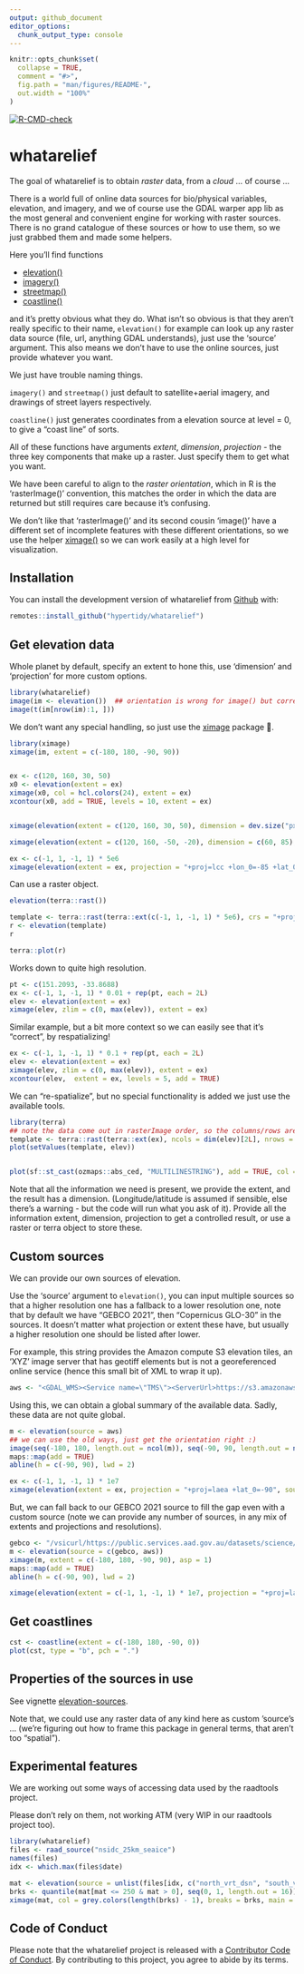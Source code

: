 ```yaml
---
output: github_document
editor_options: 
  chunk_output_type: console
---
```


<!-- README.md is generated from README.Rmd. Please edit that file -->

```r
knitr::opts_chunk$set(
  collapse = TRUE,
  comment = "#>",
  fig.path = "man/figures/README-",
  out.width = "100%"
)
```

<!-- badges: start -->
[![R-CMD-check](https://github.com/hypertidy/whatarelief/workflows/R-CMD-check/badge.svg)](https://github.com/hypertidy/whatarelief/actions)
<!-- badges: end -->

# whatarelief

The goal of whatarelief is to obtain *raster* data, from a *cloud* ... of course ...

There is a world full of online data sources for bio/physical variables, elevation, 
and imagery, and we of course use the GDAL warper app lib as the most general and convenient engine for working with raster sources. There is no grand catalogue of these sources or how to use them, so we just grabbed them and made some helpers. 

Here you'll find functions

* [elevation()](https://hypertidy.github.io/whatarelief/reference/elevation.html)
* [imagery()](https://hypertidy.github.io/whatarelief/reference/imagery.html)
* [streetmap()](https://hypertidy.github.io/whatarelief/reference/imagery.html)
* [coastline()](https://hypertidy.github.io/whatarelief/reference/coastline.html)


and it's pretty obvious what they do. What isn't so obvious is that they aren't really specific to their name, `elevation()` for example
can look up any raster data source (file, url, anything GDAL understands), just use the 'source' argument. This also means we don't have to use the online sources, just provide whatever you want. 

We just have trouble naming things.

`imagery()` and `streetmap()` just default to satellite+aerial imagery, and drawings of street layers respectively. 

`coastline()` just generates coordinates from a elevation source at level = 0, to give a "coast line" of sorts. 

All of these functions have arguments *extent*, *dimension*, *projection* - the three key components that make up a raster. Just specify them to get what you want. 

We have been careful to align to the *raster orientation*, which in R is the
'rasterImage()' convention, this matches the order in which the data are
returned but still requires care because it's confusing. 

We don't like that 'rasterImage()' and its second cousin 'image()' have a
different set of incomplete features with these different orientations, so we
use the helper [ximage()](httsp://github.com/hypertidy/whatarelief.git) so we
can work easily at a high level for visualization.


## Installation

You can install the development version of whatarelief from [Github](https://github.com/hypertidy/whatarelief) with:

``` r
remotes::install_github("hypertidy/whatarelief")
```

## Get elevation data

Whole planet by default, specify an extent to hone this, use 'dimension' and 'projection' for more custom options. 

```r
library(whatarelief)
image(im <- elevation())  ## orientation is wrong for image() but correct for rasterImage()
image(t(im[nrow(im):1, ]))
```

We don't want any special handling, so just use the [ximage]() package 🚀. 

```r
library(ximage)
ximage(im, extent = c(-180, 180, -90, 90))


ex <- c(120, 160, 30, 50)
x0 <- elevation(extent = ex)
ximage(x0, col = hcl.colors(24), extent = ex)
xcontour(x0, add = TRUE, levels = 10, extent = ex)


ximage(elevation(extent = c(120, 160, 30, 50), dimension = dev.size("px")))

ximage(elevation(extent = c(120, 160, -50, -20), dimension = c(60, 85), resample = "near"))

ex <- c(-1, 1, -1, 1) * 5e6
ximage(elevation(extent = ex, projection = "+proj=lcc +lon_0=-85 +lat_0=-42 +lat_1=0 +lat_2=-30"), extent = ex)
```

Can use a raster object. 

```r
elevation(terra::rast())

template <- terra::rast(terra::ext(c(-1, 1, -1, 1) * 5e6), crs = "+proj=lcc +lon_0=-85 +lat_0=-42 +lat_1=0 +lat_2=-30", ncols = 1024, nrows = 1024)
r <- elevation(template)
r

terra::plot(r)
```


Works down to quite high resolution. 

```r
pt <- c(151.2093, -33.8688)
ex <- c(-1, 1, -1, 1) * 0.01 + rep(pt, each = 2L)
elev <- elevation(extent = ex)
ximage(elev, zlim = c(0, max(elev)), extent = ex)

```

Similar example, but a bit more context so we can easily see that it's "correct", by respatializing! 

```r
ex <- c(-1, 1, -1, 1) * 0.1 + rep(pt, each = 2L)
elev <- elevation(extent = ex)
ximage(elev, zlim = c(0, max(elev)), extent = ex)
xcontour(elev,  extent = ex, levels = 5, add = TRUE)
```

We can "re-spatialize", but no special functionality is added we just use the available tools.  

```r
library(terra)
## note the data come out in rasterImage order, so the columns/rows are switched here
template <- terra::rast(terra::ext(ex), ncols = dim(elev)[2L], nrows = dim(elev)[1L], crs = "OGC:CRS84")
plot(setValues(template, elev))


plot(sf::st_cast(ozmaps::abs_ced, "MULTILINESTRING"), add = TRUE, col = "black")
```
  
Note that all the information we need is present, we provide the extent, and the result has a dimension. (Longitude/latitude is assumed if sensible, else there's a warning - but the code will run what you ask of it). Provide all the information extent, dimension, projection to get a controlled result, or use a raster or terra object to store these. 



## Custom sources

We can provide our own sources of elevation. 

Use the 'source' argument to `elevation()`, you can input multiple sources so that a higher resolution one has
a fallback to a lower resolution one, note that by default we have "GEBCO 2021", then "Copernicus GLO-30" in the sources. It doesn't matter what projection or extent these have, but usually a higher resolution one should be listed after lower. 

For example, this string provides the Amazon compute S3 elevation tiles, an 'XYZ' image server that has geotiff elements but is not a georeferenced online service (hence this small bit of XML to wrap it up). 

```r
aws <- "<GDAL_WMS><Service name=\"TMS\"><ServerUrl>https://s3.amazonaws.com/elevation-tiles-prod/geotiff/${z}/${x}/${y}.tif</ServerUrl></Service><DataWindow><UpperLeftX>-20037508.34</UpperLeftX><UpperLeftY>20037508.34</UpperLeftY><LowerRightX>20037508.34</LowerRightX><LowerRightY>-20037508.34</LowerRightY><TileLevel>14</TileLevel><TileCountX>1</TileCountX><TileCountY>1</TileCountY><YOrigin>top</YOrigin></DataWindow><Projection>EPSG:3857</Projection><BlockSizeX>512</BlockSizeX><BlockSizeY>512</BlockSizeY><BandsCount>1</BandsCount><DataType>Int16</DataType><ZeroBlockHttpCodes>403,404</ZeroBlockHttpCodes><DataValues><NoData>-32768</NoData></DataValues><Cache/></GDAL_WMS>"

```

Using this, we can obtain a global summary of the available data. Sadly, these data are not quite global. 

```r
m <- elevation(source = aws)
## we can use the old ways, just get the orientation right :)
image(seq(-180, 180, length.out = ncol(m)), seq(-90, 90, length.out = nrow(m)), t(m[nrow(m):1, ]), asp = 1)
maps::map(add = TRUE)
abline(h = c(-90, 90), lwd = 2)

ex <- c(-1, 1, -1, 1) * 1e7
ximage(elevation(extent = ex, projection = "+proj=laea +lat_0=-90", source = aws), asp = 1, extent = ex)

```

But, we can fall back to our GEBCO 2021 source to fill the gap even with a custom source (note we can provide any number of sources, in any mix of extents and projections and resolutions). 


```r
gebco <- "/vsicurl/https://public.services.aad.gov.au/datasets/science/GEBCO_2021_GEOTIFF/GEBCO_2021.tif"
m <- elevation(source = c(gebco, aws))
ximage(m, extent = c(-180, 180, -90, 90), asp = 1)
maps::map(add = TRUE)
abline(h = c(-90, 90), lwd = 2)

ximage(elevation(extent = c(-1, 1, -1, 1) * 1e7, projection = "+proj=laea +lat_0=-90", source = c(gebco, aws)), extent = c(-1, 1, -1, 1) * 1e7)


```

## Get coastlines

```r
cst <- coastline(extent = c(-180, 180, -90, 0))
plot(cst, type = "b", pch = ".")
```

## Properties of the sources in use

See vignette [elevation-sources](https://hypertidy.github.io/whatarelief/articles/elevation-sources.html). 

Note that, we could use any raster data of any kind here as custom 'source's ... (we're figuring out how to frame this package in general terms, that aren't too "spatial"). 









## Experimental features

We are working out some ways of accessing data used by the raadtools project. 

Please don't rely on them, not working ATM (very WIP in our raadtools project too).  

```r
library(whatarelief)
files <- raad_source("nsidc_25km_seaice")
names(files)
idx <- which.max(files$date)

mat <- elevation(source = unlist(files[idx, c("north_vrt_dsn", "south_vrt_dsn")]))
brks <- quantile(mat[mat <= 250 & mat > 0], seq(0, 1, length.out = 16))
ximage(mat, col = grey.colors(length(brks) - 1), breaks = brks, main = files$date[idx])

```




## Code of Conduct
  
Please note that the whatarelief project is released with a [Contributor Code of Conduct](https://contributor-covenant.org/version/2/0/CODE_OF_CONDUCT.html). By contributing to this project, you agree to abide by its terms.

